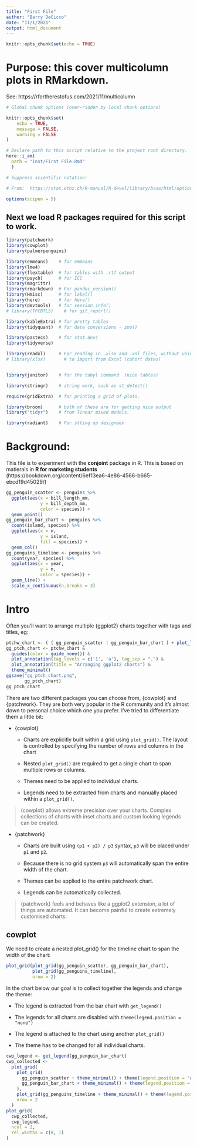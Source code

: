 ```yaml
---
title: "First File"
author: "Barry DeCicco"
date: "11/1/2021"
output: html_document
---
```


```r
knitr::opts_chunk$set(echo = TRUE)
```

# Purpose:  this cover multicolumn plots in RMarkdown.

See:  https://rfortherestofus.com/2021/11/multicolumn


``` r
# Global chunk options (over-ridden by local chunk options)

knitr::opts_chunk$set(
	echo = TRUE,
	message = FALSE,
	warning = FALSE
)

# Declare path to this script relative to the project root directory.
here::i_am(
  path = "inst/First File.Rmd"
  )

# Suppress scientific notation:

# From:  https://stat.ethz.ch/R-manual/R-devel/library/base/html/options.html

options(scipen = 5)


```

## Next we load R packages required for this script to work. 

```r

library(patchwork)
library(cowplot)
library(palmerpenguins)

library(emmeans)    # for emmeans
library(lme4) 
library(flextable)  # for tables with .rtf output
library(psych)      # for ICC
library(magrittr)
library(rmarkdown)  # For pandoc_version()
library(Hmisc)      # for label()
library(here)       # for here()
library(devtools)   # for session_info()
# library(TFCBTLS)    # for git_report()

library(kableExtra) # for pretty tables
library(tidyquant)  # for date conversions - zoo()

library(pastecs)    # for stat.desc
library(tidyverse)

library(readxl)     # For reading in .xlsx and .xsl files, without using Java.
# library(xlsx)       # to import from Excel (cohort dates)


library(janitor)    # for the tabyl command  (nice tables)

library(stringr)    # string work, such as st_detect()

require(gridExtra)  # for printing a grid of plots.

library(broom)      # both of these are for getting nice output
library("tidyr")    # from linear mixed models.

library(radiant)    # For stting up designeex 
```

# Background:

This file is to experiment with the **conjoint** package in R.  This is based on matierals in **R for marketing students** (https://bookdown.org/content/6ef13ea6-4e86-4566-b665-ebcd19d45029/)



```r
gg_penguin_scatter <- penguins %>% 
  ggplot(aes(x = bill_length_mm,
             y = bill_depth_mm,
             color = species)) +
  geom_point()
gg_penguin_bar_chart <- penguins %>% 
  count(island, species) %>% 
  ggplot(aes(x = n,
             y = island,
             fill = species)) +
  geom_col()
gg_penguins_timeline <- penguins %>% 
  count(year, species) %>% 
  ggplot(aes(x = year,
             y = n,
             color = species)) +
  geom_line() +
  scale_x_continuous(n.breaks = 3)
```

# Intro

Often you'll want to arrange multiple {ggplot2} charts together with tags and titles, eg:

```r
ptchw_chart <- ( ( gg_penguin_scatter | gg_penguin_bar_chart ) + plot_layout(tag_level = 'new') ) / gg_penguins_timeline + plot_layout(guides = 'collect') 
gg_ptch_chart <- ptchw_chart &
  guides(color = guide_none()) &
  plot_annotation(tag_levels = c('1', 'a'), tag_sep = ".") &
  plot_annotation(title = "Arranging ggplot2 charts") &
  theme_minimal()
ggsave("gg_ptch_chart.png",
       gg_ptch_chart)
gg_ptch_chart


```
There are two different packages you can choose from, {cowplot} and {patchwork}. They are both very popular in the R community and it's almost down to personal choice which one you prefer. I've tried to differentiate them a little bit:

- {cowplot}

  - Charts are explicitly built within a grid using `plot_grid()`. The layout is controlled by specifying the number of rows and columns in the chart
  
  - Nested `plot_grid()` are required to get a single chart to span multiple rows or columns.
  
  - Themes need to be applied to individual charts.
  
  - Legends need to be extracted from charts and manually placed within a `plot_grid()`.
  
> {cowplot} allows extreme precision over your charts. Complex collections of charts with inset charts and custom looking legends can be created.
  
  
- {patchwork}

  - Charts are built using `(p1 + p2) / p3` syntax, `p3` will be placed under `p1` and `p2`.
  
  - Because there is no grid system `p3` will automatically span the entire width of the chart.
  
  - Themes can be applied to the entire patchwork chart.
  
  - Legends can be automatically collected.
  
> {patchwork} feels and behaves like a ggplot2 extension, a lot of things are automated. It can become painful to create extremely customised charts.


## cowplot

We need to create a nested plot_grid() for the timeline chart to span the width of the chart:


```r
plot_grid(plot_grid(gg_penguin_scatter, gg_penguin_bar_chart),
          plot_grid(gg_penguins_timeline),
          nrow = 2)
```

In the chart below our goal is to collect together the legends and change the theme:

- The legend is extracted from the bar chart with `get_legend()`

- The legends for all charts are disabled with `theme(legend.position = "none")`

- The legend is attached to the chart using another `plot_grid()`

- The theme has to be changed for all individual charts.

```r
cwp_legend <- get_legend(gg_penguin_bar_chart)
cwp_collected <-
  plot_grid(
    plot_grid(
      gg_penguin_scatter + theme_minimal() + theme(legend.position = "none"),
      gg_penguin_bar_chart + theme_minimal() + theme(legend.position = "none")
    ),
    plot_grid(gg_penguins_timeline + theme_minimal() + theme(legend.position = "none")),
    nrow = 2
  )
plot_grid(
  cwp_collected,
  cwp_legend,
  ncol = 2,
  rel_widths = c(8, 1)
)
```


